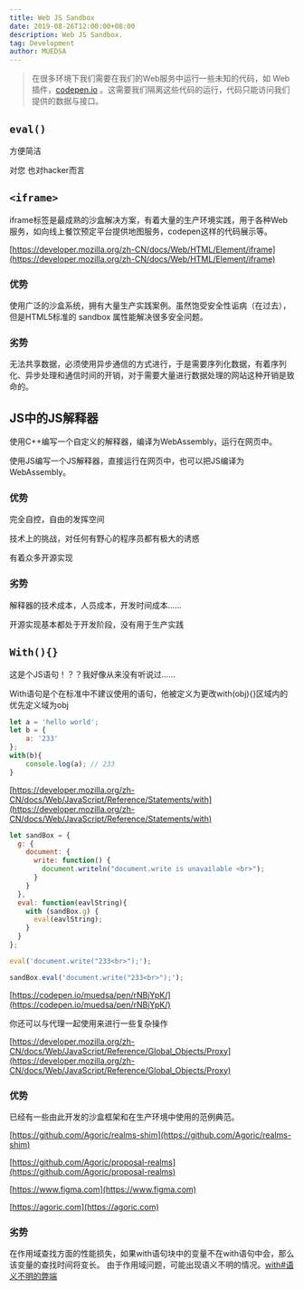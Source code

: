 ```yaml
---
title: Web JS Sandbox
date: 2019-08-26T12:00:00+08:00
description: Web JS Sandbox.
tag: Development
author: MUEDSA
---
```


> 在很多环境下我们需要在我们的Web服务中运行一些未知的代码，如 Web插件，[codepen.io](codepen.io) 。这需要我们隔离这些代码的运行，代码只能访问我们提供的数据与接口。

## `eval()`
方便简洁

对您 也对hacker而言

## `<iframe>`

iframe标签是最成熟的沙盒解决方案，有着大量的生产环境实践，用于各种Web服务，如向线上餐饮预定平台提供地图服务，codepen这样的代码展示等。

[https://developer.mozilla.org/zh-CN/docs/Web/HTML/Element/iframe](https://developer.mozilla.org/zh-CN/docs/Web/HTML/Element/iframe)

### 优势
使用广泛的沙盒系统，拥有大量生产实践案例。虽然饱受安全性诟病（在过去），但是HTML5标准的 sandbox 属性能解决很多安全问题。

### 劣势
无法共享数据，必须使用异步通信的方式进行，于是需要序列化数据，有着序列化、异步处理和通信时间的开销，对于需要大量进行数据处理的网站这种开销是致命的。

## JS中的JS解释器
使用C++编写一个自定义的解释器，编译为WebAssembly，运行在网页中。

使用JS编写一个JS解释器，直接运行在网页中，也可以把JS编译为WebAssembly。

### 优势
完全自控，自由的发挥空间

技术上的挑战，对任何有野心的程序员都有极大的诱惑

有着众多开源实现

### 劣势
解释器的技术成本，人员成本，开发时间成本......

开源实现基本都处于开发阶段，没有用于生产实践


## `With(){}`
这是个JS语句！？？我好像从来没有听说过......

With语句是个在标准中不建议使用的语句，他被定义为更改with(obj){}区域内的优先定义域为obj

```js
let a = 'hello world';
let b = {
    a: '233'
};
with(b){
    console.log(a); // 233
}
```

[https://developer.mozilla.org/zh-CN/docs/Web/JavaScript/Reference/Statements/with](https://developer.mozilla.org/zh-CN/docs/Web/JavaScript/Reference/Statements/with)


```js
let sandBox = {
  g: {
    document: {
      write: function() {
        document.writeln("document.write is unavailable <br>");
      }
    }
  },
  eval: function(eavlString){
    with (sandBox.g) {
      eval(eavlString);
    }
  }
};

eval('document.write("233<br>");');

sandBox.eval('document.write("233<br>");');
```
[https://codepen.io/muedsa/pen/rNBjYpK/](https://codepen.io/muedsa/pen/rNBjYpK/)

你还可以与代理一起使用来进行一些复杂操作

[https://developer.mozilla.org/zh-CN/docs/Web/JavaScript/Reference/Global_Objects/Proxy](https://developer.mozilla.org/zh-CN/docs/Web/JavaScript/Reference/Global_Objects/Proxy)

### 优势
已经有一些由此开发的沙盒框架和在生产环境中使用的范例典范。

[https://github.com/Agoric/realms-shim](https://github.com/Agoric/realms-shim)

[https://github.com/Agoric/proposal-realms](https://github.com/Agoric/proposal-realms)

[https://www.figma.com](https://www.figma.com)

[https://agoric.com](https://agoric.com)

### 劣势
在作用域查找方面的性能损失，如果with语句块中的变量不在with语句中会，那么该变量的查找时间将变长。
由于作用域问题，可能出现语义不明的情况。[with#语义不明的弊端](https://developer.mozilla.org/zh-CN/docs/Web/JavaScript/Reference/Statements/with#%E8%AF%AD%E4%B9%89%E4%B8%8D%E6%98%8E%E7%9A%84%E5%BC%8A%E7%AB%AF)
